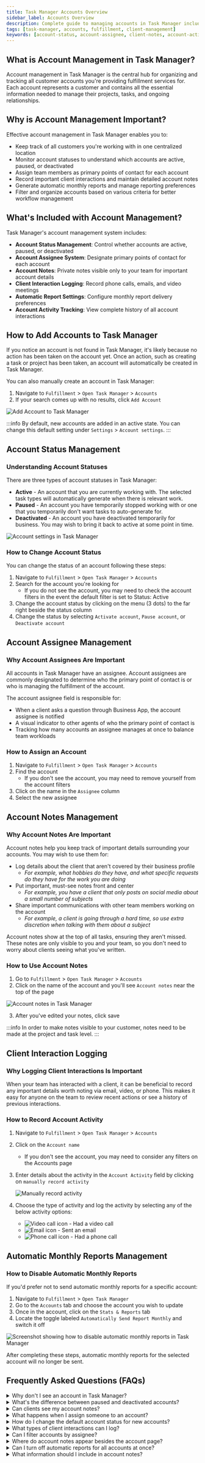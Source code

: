 ```yaml
---
title: Task Manager Accounts Overview
sidebar_label: Accounts Overview
description: Complete guide to managing accounts in Task Manager including statuses, assignees, notes, and client interactions
tags: [task-manager, accounts, fulfillment, client-management]
keywords: [account-status, account-assignee, client-notes, account-activity, task-manager-accounts]
---
```


## What is Account Management in Task Manager?

Account management in Task Manager is the central hub for organizing and tracking all customer accounts you're providing fulfillment services for. Each account represents a customer and contains all the essential information needed to manage their projects, tasks, and ongoing relationships.

## Why is Account Management Important?

Effective account management in Task Manager enables you to:

- Keep track of all customers you're working with in one centralized location
- Monitor account statuses to understand which accounts are active, paused, or deactivated
- Assign team members as primary points of contact for each account
- Record important client interactions and maintain detailed account notes
- Generate automatic monthly reports and manage reporting preferences
- Filter and organize accounts based on various criteria for better workflow management

## What's Included with Account Management?

Task Manager's account management system includes:

- **Account Status Management**: Control whether accounts are active, paused, or deactivated
- **Account Assignee System**: Designate primary points of contact for each account
- **Account Notes**: Private notes visible only to your team for important account details
- **Client Interaction Logging**: Record phone calls, emails, and video meetings
- **Automatic Report Settings**: Configure monthly report delivery preferences
- **Account Activity Tracking**: View complete history of all account interactions

## How to Add Accounts to Task Manager

If you notice an account is not found in Task Manager, it's likely because no action has been taken on the account yet. Once an action, such as creating a task or project has been taken, an account will automatically be created in Task Manager.

You can also manually create an account in Task Manager:

1. Navigate to `Fulfillment` > `Open Task Manager` > `Accounts`
2. If your search comes up with no results, click `Add Account`

![Add Account to Task Manager](./img/task-manager/add-account-to-task-manager.jpg)

:::info
By default, new accounts are added in an active state. You can change this default setting under `Settings` > `Account settings`.
:::

## Account Status Management

### Understanding Account Statuses

There are three types of account statuses in Task Manager:

- **Active** - An account that you are currently working with. The selected task types will automatically generate when there is relevant work.
- **Paused** - An account you have temporarily stopped working with or one that you temporarily don't want tasks to auto-generate for.
- **Deactivated** - An account you have deactivated temporarily for business. You may wish to bring it back to active at some point in time.

![Account settings in Task Manager](./img/task-manager/account-statuses.jpg)

### How to Change Account Status

You can change the status of an account following these steps:

1. Navigate to `Fulfillment` > `Open Task Manager` > `Accounts`
2. Search for the account you're looking for
   - If you do not see the account, you may need to check the account filters in the event the default filter is set to Status: Active
3. Change the account status by clicking on the menu (3 dots) to the far right beside the status column
4. Change the status by selecting `Activate account`, `Pause account`, or `Deactivate account`

## Account Assignee Management

### Why Account Assignees Are Important

All accounts in Task Manager have an assignee. Account assignees are commonly designated to determine who the primary point of contact is or who is managing the fulfillment of the account.

The account assignee field is responsible for:

- When a client asks a question through Business App, the account assignee is notified
- A visual indicator to other agents of who the primary point of contact is
- Tracking how many accounts an assignee manages at once to balance team workloads

### How to Assign an Account

1. Navigate to `Fulfillment` > `Open Task Manager` > `Accounts`
2. Find the account
   - If you don't see the account, you may need to remove yourself from the account filters
3. Click on the name in the `Assignee` column
4. Select the new assignee

## Account Notes Management

### Why Account Notes Are Important

Account notes help you keep track of important details surrounding your accounts. You may wish to use them for:

- Log details about the client that aren't covered by their business profile
  - *For example, what hobbies do they have, and what specific requests do they have for the work you are doing*
- Put important, must-see notes front and center
  - *For example, you have a client that only posts on social media about a small number of subjects*
- Share important communications with other team members working on the account
  - *For example, a client is going through a hard time, so use extra discretion when talking with them about a subject*

Account notes show at the top of all tasks, ensuring they aren't missed. These notes are only visible to you and your team, so you don't need to worry about clients seeing what you've written.

### How to Use Account Notes

1. Go to `Fulfillment` > `Open Task Manager` > `Accounts`
2. Click on the name of the account and you'll see `Account notes` near the top of the page

![Account notes in Task Manager](./img/fulfillment/task-manager/account-notes.jpg)

3. After you've edited your notes, click save

:::info
In order to make notes visible to your customer, notes need to be made at the project and task level.
:::

## Client Interaction Logging

### Why Logging Client Interactions Is Important

When your team has interacted with a client, it can be beneficial to record any important details worth noting via email, video, or phone. This makes it easy for anyone on the team to review recent actions or see a history of previous interactions.

### How to Record Account Activity

1. Navigate to `Fulfillment` > `Open Task Manager` > `Accounts`
2. Click on the `Account name`
   - If you don't see the account, you may need to consider any filters on the Accounts page
3. Enter details about the activity in the `Account Activity` field by clicking on `manually record activity`
   
   ![Manually record activity](./img/fulfillment/task-manager/manually-record-activity.jpg)

4. Choose the type of activity and log the activity by selecting any of the below activity options:
   - ![Video call icon](./img/fulfillment/task-manager/video-call-icon.jpg) - Had a video call
   - ![Email icon](./img/fulfillment/task-manager/email-icon.jpg) - Sent an email
   - ![Phone call icon](./img/fulfillment/task-manager/phone-call-icon.jpg) - Had a phone call

## Automatic Monthly Reports Management

### How to Disable Automatic Monthly Reports

If you'd prefer not to send automatic monthly reports for a specific account:

1. Navigate to `Fulfillment` > `Open Task Manager`
2. Go to the `Accounts` tab and choose the account you wish to update
3. Once in the account, click on the `Stats & Reports` tab
4. Locate the toggle labeled `Automatically Send Report Monthly` and switch it off

![Screenshot showing how to disable automatic monthly reports in Task Manager](./img/task-manager/disable-automatic-monthly-reports.jpg)

After completing these steps, automatic monthly reports for the selected account will no longer be sent.

## Frequently Asked Questions (FAQs)

<details>
<summary>Why don't I see an account in Task Manager?</summary>

If an account is not found in Task Manager, it's likely because no action has been taken on the account yet. Once an action, such as creating a task or project has been taken, an account will automatically be created in Task Manager. You can also manually add accounts.
</details>

<details>
<summary>What's the difference between paused and deactivated accounts?</summary>

Paused accounts are temporarily stopped or you don't want tasks to auto-generate for them. Deactivated accounts are temporarily deactivated for business reasons, but you may wish to bring them back to active status at some point.
</details>

<details>
<summary>Can clients see my account notes?</summary>

No, account notes are only visible to you and your team. Clients cannot see what you've written in account notes. If you want to make notes visible to customers, you need to add them at the project and task level.
</details>

<details>
<summary>What happens when I assign someone to an account?</summary>

The account assignee becomes the primary point of contact and will be notified when a client asks a question through Business App. It also serves as a visual indicator to other team members of who is managing the account.
</details>

<details>
<summary>How do I change the default account status for new accounts?</summary>

You can change the default account status under `Settings` > `Account settings`. By default, accounts are added as active.
</details>

<details>
<summary>What types of client interactions can I log?</summary>

You can currently log three types of interactions: video calls, emails, and phone calls. Each interaction type has its own icon and tracking system.
</details>

<details>
<summary>Can I filter accounts by assignee?</summary>

Yes, you can use filters to find all accounts associated with a specific assignee. This helps with workload management and team organization.
</details>

<details>
<summary>Where do account notes appear besides the account page?</summary>

Account notes show at the top of all tasks related to that account, ensuring important information isn't missed during task execution.
</details>

<details>
<summary>Can I turn off automatic reports for all accounts at once?</summary>

The documentation shows how to disable automatic reports on a per-account basis. You'll need to adjust this setting individually for each account you want to modify.
</details>

<details>
<summary>What information should I include in account notes?</summary>

Include client details not covered by their business profile, important must-see notes, specific client preferences, and important communications that other team members should know about.
</details>